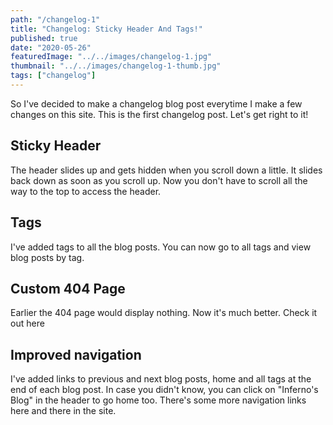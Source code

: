 ```yaml
---
path: "/changelog-1"
title: "Changelog: Sticky Header And Tags!"
published: true
date: "2020-05-26"
featuredImage: "../../images/changelog-1.jpg"
thumbnail: "../../images/changelog-1-thumb.jpg"
tags: ["changelog"]
---
```



So I've decided to make a changelog blog post everytime I make a few changes on this site. This is the first changelog post. Let's get
right to it!

## Sticky Header

The header slides up and gets hidden when you scroll down a little. It slides back down as soon as you scroll up. Now you don't have
to scroll all the way to the top to access the header.

## Tags

I've added tags to all the blog posts. You can now go to <Link to="/tags">all tags</Link> and view blog posts by tag.

## Custom 404 Page

Earlier the 404 page would display nothing. Now it's much better. Check it out <Link to="/404">here</Link>

## Improved navigation

I've added links to previous and next blog posts, home and all tags at the end of each blog post. In case you didn't know, you can click
on "Inferno's Blog" in the header to go home too. There's some more navigation links here and there in the site.
